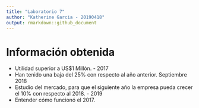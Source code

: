 ```yaml
---
title: "Laboratorio 7"
author: "Katherine Garcia - 20190418"
output: rmarkdown::github_document
---
```


# Información obtenida
- Utilidad superior a US$1 Millón. - 2017
- Han tenido una baja del 25% con respecto al año anterior. Septiembre 2018
- Estudio del mercado, para que el siguiente año la empresa pueda crecer el 10% con respecto al 2018. - 2019
- Entender cómo funcionó el 2017.







